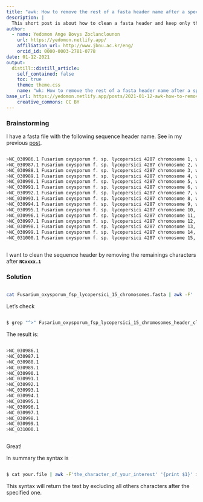 ```yaml
---
title: "awk: How to remove the rest of a fasta header name after a specific character"
description: |
  This short post is about how to clean a fasta header and keep only the necessary.
author:
  - name: Yedomon Ange Bovys Zoclanclounon
    url: https://yedomon.netlify.app/
    affiliation_url: http://www.jbnu.ac.kr/eng/
    orcid_id: 0000-0003-2781-0778
date: 01-12-2021
output:
  distill::distill_article:
    self_contained: false
    toc: true
    theme: theme.css
    name: "wk: How to remove the rest of a fasta header name after a specific character"
base_url: https://yedomon.netlify.app/posts/2021-01-12-awk-how-to-remove-the-rest-of-a-fasta-header-name-after-a-specific-character/
    creative_commons: CC BY
---
```


### Brainstorming

I have a fasta file with the following sequence header name. See in my previous [post](https://yedomon.netlify.app/posts/2021-01-11-extract-a-specific-set-of-sequences-from-a-multi-fasta-file/).




```bash

>NC_030986.1 Fusarium oxysporum f. sp. lycopersici 4287 chromosome 1, whole genome shotgun sequence
>NC_030987.1 Fusarium oxysporum f. sp. lycopersici 4287 chromosome 2, whole genome shotgun sequence
>NC_030988.1 Fusarium oxysporum f. sp. lycopersici 4287 chromosome 3, whole genome shotgun sequence
>NC_030989.1 Fusarium oxysporum f. sp. lycopersici 4287 chromosome 4, whole genome shotgun sequence
>NC_030990.1 Fusarium oxysporum f. sp. lycopersici 4287 chromosome 5, whole genome shotgun sequence
>NC_030991.1 Fusarium oxysporum f. sp. lycopersici 4287 chromosome 6, whole genome shotgun sequence
>NC_030992.1 Fusarium oxysporum f. sp. lycopersici 4287 chromosome 7, whole genome shotgun sequence
>NC_030993.1 Fusarium oxysporum f. sp. lycopersici 4287 chromosome 8, whole genome shotgun sequence
>NC_030994.1 Fusarium oxysporum f. sp. lycopersici 4287 chromosome 9, whole genome shotgun sequence
>NC_030995.1 Fusarium oxysporum f. sp. lycopersici 4287 chromosome 10, whole genome shotgun sequence
>NC_030996.1 Fusarium oxysporum f. sp. lycopersici 4287 chromosome 11, whole genome shotgun sequence
>NC_030997.1 Fusarium oxysporum f. sp. lycopersici 4287 chromosome 12, whole genome shotgun sequence
>NC_030998.1 Fusarium oxysporum f. sp. lycopersici 4287 chromosome 13, whole genome shotgun sequence
>NC_030999.1 Fusarium oxysporum f. sp. lycopersici 4287 chromosome 14, whole genome shotgun sequence
>NC_031000.1 Fusarium oxysporum f. sp. lycopersici 4287 chromosome 15, whole genome shotgun sequence



```

I want to clean the sequence header by removing the remainings characters after **`NCxxxx.1`**



### Solution

```bash

cat Fusarium_oxysporum_fsp_lycopersici_15_chromosomes.fasta | awk -F' ' '{print $1}' > Fusarium_oxysporum_fsp_lycopersici_15_chromosomes_header_cleaned.fasta


```


Let's check

```bash

$ grep "^>" Fusarium_oxysporum_fsp_lycopersici_15_chromosomes_header_cleaned.fasta

```


The result is:



```bash

>NC_030986.1
>NC_030987.1
>NC_030988.1
>NC_030989.1
>NC_030990.1
>NC_030991.1
>NC_030992.1
>NC_030993.1
>NC_030994.1
>NC_030995.1
>NC_030996.1
>NC_030997.1
>NC_030998.1
>NC_030999.1
>NC_031000.1



```


Great!


In summary the syntax is



```bash

$ cat your.file | awk -F'the_character_of_your_interest' '{print $1}' > your_output

```


This syntax will return the text by excluding all others characters after the specified one.

